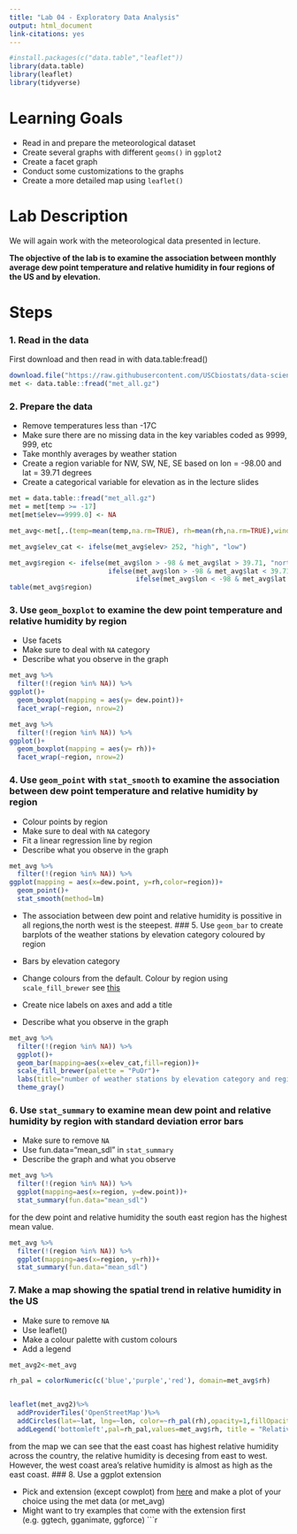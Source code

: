 ```yaml
---
title: "Lab 04 - Exploratory Data Analysis"
output: html_document
link-citations: yes
---
```




```r
#install.packages(c("data.table","leaflet"))
library(data.table)
library(leaflet)
library(tidyverse)
```

# Learning Goals

- Read in and prepare the meteorological dataset
- Create several graphs with different `geoms()` in `ggplot2`
- Create a facet graph
- Conduct some customizations to the graphs
- Create a more detailed map using `leaflet()`


# Lab Description

We will again work with the meteorological data presented in lecture.

**The objective of the lab is to examine the association between monthly average dew point temperature and relative humidity in four regions of the US and by elevation.**

# Steps

### 1. Read in the data

First download and then read in with data.table:fread()

```r
download.file("https://raw.githubusercontent.com/USCbiostats/data-science-data/master/02_met/met_all.gz", "met_all.gz", method="libcurl", timeout = 60)
met <- data.table::fread("met_all.gz")
```

### 2. Prepare the data

- Remove temperatures less than -17C
- Make sure there are no missing data in the key variables coded as 9999, 999, etc
- Take monthly averages by weather station
- Create a region variable for NW, SW, NE, SE based on lon = -98.00 and lat = 39.71 degrees
- Create a categorical variable for elevation as in the lecture slides

```r
met = data.table::fread("met_all.gz")
met = met[temp >= -17]
met[met$elev==9999.0] <- NA

met_avg<-met[,.(temp=mean(temp,na.rm=TRUE), rh=mean(rh,na.rm=TRUE),wind.sp=mean(wind.sp,na.rm=TRUE),                    vis.dist=mean(vis.dist,na.rm=TRUE), lat=mean(lat), lon=mean(lon), dew.point = mean(dew.point, na.rm=TRUE), elev=mean(elev,na.rm=TRUE)), by="USAFID"]

met_avg$elev_cat <- ifelse(met_avg$elev> 252, "high", "low")

met_avg$region <- ifelse(met_avg$lon > -98 & met_avg$lat > 39.71, "north east", 
                         ifelse(met_avg$lon > -98 & met_avg$lat < 39.71, "south east", 
                                ifelse(met_avg$lon < -98 & met_avg$lat > 39.71, "north west", "south west")))
table(met_avg$region)
```

### 3. Use `geom_boxplot` to examine the dew point temperature and relative humidity by region

- Use facets
- Make sure to deal with `NA` category
- Describe what you observe in the graph
```r
met_avg %>%
  filter(!(region %in% NA)) %>%
ggplot()+
  geom_boxplot(mapping = aes(y= dew.point))+
  facet_wrap(~region, nrow=2)

met_avg %>%
  filter(!(region %in% NA)) %>%
ggplot()+
  geom_boxplot(mapping = aes(y= rh))+
  facet_wrap(~region, nrow=2)
```

### 4. Use `geom_point` with `stat_smooth` to examine the association between dew point temperature and relative humidity by region

- Colour points by region
- Make sure to deal with `NA` category
- Fit a linear regression line by region
- Describe what you observe in the graph

```r
met_avg %>%
  filter(!(region %in% NA)) %>%
ggplot(mapping = aes(x=dew.point, y=rh,color=region))+
  geom_point()+
  stat_smooth(method=lm)
```
- The association between dew point and relative humidity is possitive in all regions,the north west is the steepest.
### 5. Use `geom_bar` to create barplots of the weather stations by elevation category coloured by region

- Bars by elevation category
- Change colours from the default. Colour by region using `scale_fill_brewer` see [this](http://rstudio-pubs-static.s3.amazonaws.com/5312_98fc1aba2d5740dd849a5ab797cc2c8d.html)
- Create nice labels on axes and add a title
- Describe what you observe in the graph

```r
met_avg %>%
  filter(!(region %in% NA)) %>%
  ggplot()+
  geom_bar(mapping=aes(x=elev_cat,fill=region))+
  scale_fill_brewer(palette = "PuOr")+
  labs(title="number of weather stations by elevation category and region", x="Elevation Category", y="count")
  theme_gray()
```

### 6. Use `stat_summary` to examine mean dew point and relative humidity by region with standard deviation error bars

- Make sure to remove `NA`
- Use fun.data="mean_sdl" in `stat_summary`
- Describe the graph and what you observe

```r
met_avg %>%
  filter(!(region %in% NA)) %>%
  ggplot(mapping=aes(x=region, y=dew.point))+
  stat_summary(fun.data="mean_sdl")
```
for the dew point and relative humidity  the south east region has the highest mean value.
```r
met_avg %>%
  filter(!(region %in% NA)) %>%
  ggplot(mapping=aes(x=region, y=rh))+
  stat_summary(fun.data="mean_sdl")
```

### 7. Make a map showing the spatial trend in relative humidity in the US

- Make sure to remove `NA`
- Use leaflet()
- Make a colour palette with custom colours
- Add a legend

```r
met_avg2<-met_avg

rh_pal = colorNumeric(c('blue','purple','red'), domain=met_avg$rh)


leaflet(met_avg2)%>%
  addProviderTiles('OpenStreetMap')%>%
  addCircles(lat=~lat, lng=~lon, color=~rh_pal(rh),opacity=1,fillOpacity = 1, radius=500)%>%
  addLegend('bottomleft',pal=rh_pal,values=met_avg$rh, title = "Relative Humidity", opacity =1)
```
from the map we can see that the east coast has highest relative humidity across the country, the relative humidity is decesing from east to west. However, the west coast area's relative humidity is almost as high as the east coast.
### 8. Use a ggplot extension

- Pick and extension (except cowplot) from [here](https://exts.ggplot2.tidyverse.org/gallery/) and make a plot of your choice using the met data (or met_avg)
- Might want to try examples that come with the extension first (e.g. ggtech, gganimate, ggforce)
```r
